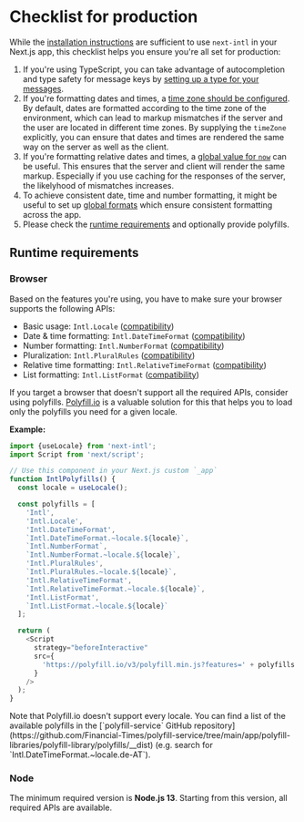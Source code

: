 
# Checklist for production

While the [installation instructions](/docs/getting-started) are sufficient to use `next-intl` in your Next.js app, this checklist helps you ensure you're all set for production:

1. If you're using TypeScript, you can take advantage of autocompletion and type safety for message keys by [setting up a type for your messages](/docs/typescript).
2. If you're formatting dates and times, a [time zone should be configured](/docs/configuration#time-zone). By default, dates are formatted according to the time zone of the environment, which can lead to markup mismatches if the server and the user are located in different time zones. By supplying the `timeZone` explicitly, you can ensure that dates and times are rendered the same way on the server as well as the client.
3. If you're formatting relative dates and times, a [global value for `now`](/docs/configuration#global-now-value) can be useful. This ensures that the server and client will render the same markup. Especially if you use caching for the responses of the server, the likelyhood of mismatches increases.
4. To achieve consistent date, time and number formatting, it might be useful to set up [global formats](/docs/configuration#global-formats) which ensure consistent formatting across the app.
5. Please check the [runtime requirements](#runtime-requirements) and optionally provide polyfills.

## Runtime requirements

### Browser

Based on the features you're using, you have to make sure your browser supports the following APIs:

- Basic usage: `Intl.Locale` ([compatibility](https://developer.mozilla.org/en-US/docs/Web/JavaScript/Reference/Global_Objects/Intl/Locale/Locale#browser_compatibility))
- Date & time formatting: `Intl.DateTimeFormat` ([compatibility](https://developer.mozilla.org/en-US/docs/Web/JavaScript/Reference/Global_Objects/Intl/DateTimeFormat/DateTimeFormat#browser_compatibility))
- Number formatting: `Intl.NumberFormat` ([compatibility](https://developer.mozilla.org/en-US/docs/Web/JavaScript/Reference/Global_Objects/Intl/NumberFormat/NumberFormat#browser_compatibility))
- Pluralization: `Intl.PluralRules` ([compatibility](https://developer.mozilla.org/en-US/docs/Web/JavaScript/Reference/Global_Objects/Intl/PluralRules/PluralRules#browser_compatibility))
- Relative time formatting: `Intl.RelativeTimeFormat` ([compatibility](https://developer.mozilla.org/en-US/docs/Web/JavaScript/Reference/Global_Objects/Intl/RelativeTimeFormat/RelativeTimeFormat#browser_compatibility))
- List formatting: `Intl.ListFormat` ([compatibility](https://developer.mozilla.org/en-US/docs/Web/JavaScript/Reference/Global_Objects/Intl/ListFormat#browser_compatibility))

If you target a browser that doesn't support all the required APIs, consider using polyfills. [Polyfill.io](https://polyfill.io/v3/) is a valuable solution for this that helps you to load only the polyfills you need for a given locale.

**Example:**

```js filename="IntlPolyfills.tsx"
import {useLocale} from 'next-intl';
import Script from 'next/script';

// Use this component in your Next.js custom `_app`
function IntlPolyfills() {
  const locale = useLocale();

  const polyfills = [
    'Intl',
    'Intl.Locale',
    'Intl.DateTimeFormat',
    `Intl.DateTimeFormat.~locale.${locale}`,
    `Intl.NumberFormat`,
    `Intl.NumberFormat.~locale.${locale}`,
    'Intl.PluralRules',
    `Intl.PluralRules.~locale.${locale}`,
    'Intl.RelativeTimeFormat',
    `Intl.RelativeTimeFormat.~locale.${locale}`,
    'Intl.ListFormat',
    `Intl.ListFormat.~locale.${locale}`
  ];

  return (
    <Script
      strategy="beforeInteractive"
      src={
        'https://polyfill.io/v3/polyfill.min.js?features=' + polyfills.join(',')
      }
    />
  );
}
```

<Callout type="warning">
  Note that Polyfill.io doesn't support every locale. You can find a list of the
  available polyfills in the [`polyfill-service` GitHub
  repository](https://github.com/Financial-Times/polyfill-service/tree/main/app/polyfill-libraries/polyfill-library/polyfills/__dist)
  (e.g. search for `Intl.DateTimeFormat.~locale.de-AT`).
</Callout>

### Node

The minimum required version is **Node.js 13**. Starting from this version, all required APIs are available.
